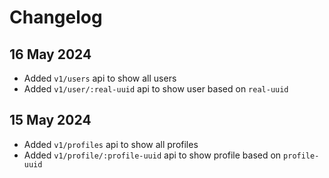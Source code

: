 # Changelog

## 16 May 2024

- Added `v1/users` api to show all users
- Added `v1/user/:real-uuid` api to show user based on `real-uuid`

## 15 May 2024

- Added `v1/profiles` api to show all profiles
- Added `v1/profile/:profile-uuid` api to show profile based on `profile-uuid`
